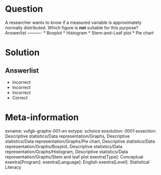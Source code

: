 Question
========

A researcher wants to know if a measured variable is approximately normally distributed. Which figure is **not** suitable for this purpose? 
Answerlist
----------
* Boxplot
* Histogram
* Stem-and-Leaf plot
* Pie chart

Solution
========

Answerlist
----------
* Incorrect
* Incorrect
* Incorrect
* Correct

Meta-information
================
exname: vufgb-graphs-001-en
extype: schoice
exsolution: 0001
exsection: Descriptive statistics/Data representation/Graphs, Descriptive statistics/Data representation/Graphs/Pie chart, Descriptive statistics/Data representation/Graphs/Boxplot, Descriptive statistics/Data representation/Graphs/Histogram, Descriptive statistics/Data representation/Graphs/Stem and leaf plot
exextra[Type]: Conceptual
exextra[Program]: 
exextra[Language]: English
exextra[Level]: Statistical Literacy
